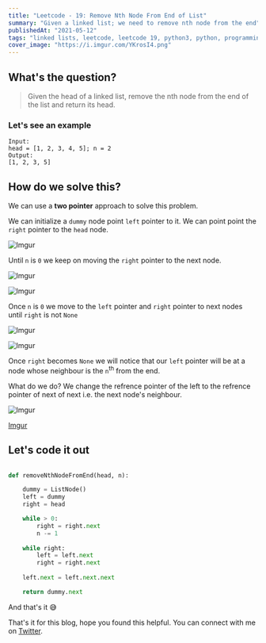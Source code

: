```yaml
---
title: "Leetcode - 19: Remove Nth Node From End of List"
summary: "Given a linked list; we need to remove nth node from the end"
publishedAt: "2021-05-12"
tags: "linked lists, leetcode, leetcode 19, python3, python, programming, das, algorithms, coding, interview"
cover_image: "https://i.imgur.com/YKrosI4.png"
---
```


## What's the question?

<blockquote>
  Given the head of a linked list, remove the nth node from the end of the list
  and return its head.
</blockquote>


### Let's see an example

```dart:example
Input:
head = [1, 2, 3, 4, 5]; n = 2
Output:
[1, 2, 3, 5]
```

## How do we solve this?

We can use a <b>two pointer</b> approach to solve this problem. 

We can initialize a `dummy` node point `left` pointer to it. We can point point the `right` pointer to the `head` node.

![Imgur](https://i.imgur.com/BVX8IxQ.png)


Until `n` is `0` we keep on moving the `right` pointer to the next node.

![Imgur](https://i.imgur.com/e0KQMf9.png)

![Imgur](https://i.imgur.com/tNSsgiv.png)




Once `n` is `0` we move to the `left` pointer and `right` pointer to next nodes until `right` is not `None`

![Imgur](https://i.imgur.com/LInt71u.png)


![Imgur](https://i.imgur.com/uLjtoKf.png)



Once `right` becomes `None` we will notice that our `left` pointer will be at a node whose neighbour is the `n`<sup>th</sup> from the end.

What do we do? We change the refrence pointer of the left to the refrence pointer of next of next i.e. the next node's neighbour.

![Imgur](https://i.imgur.com/fI5cg4f.png)

[Imgur](https://i.imgur.com/BVajOX9.png)


## Let's code it out

```dart:removeNthNodeFromEnd.py

def removeNthNodeFromEnd(head, n):

    dummy = ListNode()
    left = dummy
    right = head

    while > 0:
        right = right.next 
        n -= 1
    
    while right:
        left = left.next
        right = right.next
    
    left.next = left.next.next

    return dummy.next
```

And that's it 😅

That's it for this blog, hope you found this helpful. You can connect with me on <a target="_blank" href="https://twitter.com/saglanivatsal">Twitter</a>.

